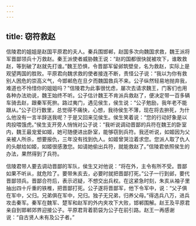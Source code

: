 ```yaml
---
---
---
```

title: 窃符救赵
---



信陵君的姐姐是赵国平原君的夫人。秦兵围邯郸，赵国多次向魏国求救，魏王派将军晋鄙领兵十万救赵。秦王派使者威胁魏王说：“赵的国都很快就被攻下，谁敢救赵，等到破了赵就先打谁。”魏王恐惧，令晋鄙军留邺筑壁垒，名为救赵，实际上是观望两国的胜败。平原君向魏求救的使者接连不断，责怪公子说：“我以为你有救别人困危的崇高义气，今邯郸危在旦夕而魏国救兵不来。公子纵然轻易地抛弃我，难道也不怜惜你的姐姐吗？”信陵君为此事很忧虑，屡次去请求魏王，门客们也用各种办法劝说，魏王始终不听。公子估计魏王不肯派兵救赵了，便决定带一百多辆车骑去赵，跟秦军死拚。路过夷门，遇见侯生，侯生说：“公子勉励，我年老不能跟从。”公子已行数里，总觉得不痛快，心想，我待侯生不薄，现在将去拚死，为什么他没有一言半辞送我呢？于是又回来见侯生。侯生笑着说：“您的行动好象是以肉投喂饿虎。”侯生支开旁人悄悄对公子说：“我听说调动晋鄙的兵符在魏王的卧室内，魏王最宠爱如姬，她可随便进出卧室，能够窃到兵符。我还听说，如姬因为父亲被人所杀，想要报仇，三年没有找到仇人。如姬曾哭泣着求您。您派人取了仇人的头献给如姬，如姬很感激您。如请她偷出兵符，就能救赵了。”信陵君依照侯生的办法，果然得到了兵符。

信陵君带人要去调动晋鄙的军队，侯生又对他说：“将在外，主令有所不受。晋鄙如果不听从，就危险了。要带朱亥去，必要时就把晋鄙打死。”公子一行到邺，要代晋鄙领兵。晋鄙合符后，表示迟疑，不想交出兵权。在这紧急时刻，朱亥从袖子里抽出四十斤重的铁椎，把晋鄙打死。公子遂将晋鄙军，他下令军中，说：“父子俱在军中，父归。兄弟俱在军中，兄归。独子无兄弟，归养父母。”得选兵八万，进兵攻击秦军。秦军在魏军、楚军和赵军的外内夹攻下大败，邯郸围解。赵王及平原君亲自到邯郸郊界迎接公子。平原君背着箭袋为公子在前引路。赵王一再感谢说：“自古贤人未有及公子者。”